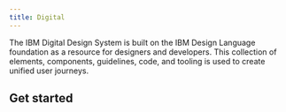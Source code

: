 ```yaml
---
title: Digital
---
```


<PageDescription>

  The IBM Digital Design System is built on the IBM Design Language foundation
  as a resource for designers and developers. This collection of elements,
  components, guidelines, code, and tooling is used to create unified user
  journeys.
</PageDescription>

## Get started
